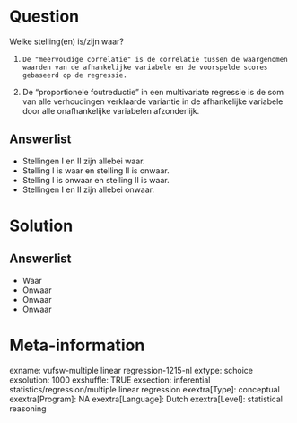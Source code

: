 Question
========
Welke stelling(en) is/zijn waar?  
   
1.     De "meervoudige correlatie" is de correlatie tussen de waargenomen waarden van de afhankelijke variabele en de voorspelde scores gebaseerd op de regressie.  
2.   De "proportionele foutreductie" in een multivariate regressie is de som van alle verhoudingen verklaarde variantie in de afhankelijke variabele door alle onafhankelijke variabelen afzonderlijk.

Answerlist
----------
* Stellingen I en II zijn allebei waar.
* Stelling I is waar en stelling II is onwaar.
* Stelling I is onwaar en stelling II is waar.
* Stellingen I en II zijn allebei onwaar.

Solution
========

Answerlist
----------
* Waar
* Onwaar
* Onwaar
* Onwaar

Meta-information
================
exname: vufsw-multiple linear regression-1215-nl
extype: schoice
exsolution: 1000
exshuffle: TRUE
exsection: inferential statistics/regression/multiple linear regression
exextra[Type]: conceptual
exextra[Program]: NA
exextra[Language]: Dutch
exextra[Level]: statistical reasoning

